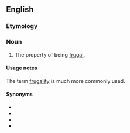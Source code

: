 ==English==

===Etymology===
{{suffix|en|frugal|ness}}

===Noun===
{{en-noun|-}}

# The property of being [[frugal]].

====Usage notes====
The term [[frugality]] is much more commonly used.

====Synonyms====
* {{l|en|frugality}}
* {{l|en|parsimony}}
* {{l|en|thriftyness}}
* {{l|en|cheapness}}